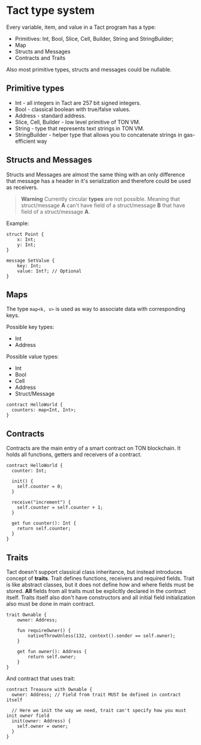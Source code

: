 # Tact type system

Every variable, item, and value in a Tact program has a type:

* Primitives: Int, Bool, Slice, Cell, Builder, String and StringBuilder;
* Map
* Structs and Messages
* Contracts and Traits

Also most primitive types, structs and messages could be nullable.

## Primitive types

* Int - all integers in Tact are 257 bit signed integers.
* Bool - classical boolean with true/false values.
* Address - standard address.
* Slice, Cell, Builder - low level primitive of TON VM.
* String - type that represents text strings in TON VM.
* StringBuilder - helper type that allows you to concatenate strings in gas-efficient way

## Structs and Messages

Structs and Messages are almost the same thing with an only difference that message has a header in it's serialization and therefore could be used as receivers.

> **Warning**
> Currently circular **types** are not possible. Meaning that struct/message **A** can't have field of a struct/message **B** that have field of a struct/message **A**.

Example:
```tact
struct Point {
    x: Int;
    y: Int;
}

message SetValue {
    key: Int;
    value: Int?; // Optional
}
```

## Maps

The type `map<k, v>` is used as way to associate data with corresponding keys.

Possible key types:
* Int
* Address

Possible value types:
* Int
* Bool
* Cell
* Address
* Struct/Message

```tact
contract HelloWorld {
  counters: map<Int, Int>;
}
```

## Contracts

Contracts are the main entry of a smart contract on TON blockchain. It holds all functions, getters and receivers of a contract.

```tact
contract HelloWorld {
  counter: Int;

  init() {
    self.counter = 0;
  }

  receive("increment") {
    self.counter = self.counter + 1;
  }

  get fun counter(): Int {
    return self.counter;
  }
}
```

## Traits

Tact doesn't support classical class inheritance, but instead introduces concept of **traits**. Trait defines functions, receivers and required fields. Trait is like abstract classes, but it does not define how and where fields must be stored. **All** fields from all traits must be explicitly declared in the contract itself. Traits itself also don't have constructors and all initial field initialization also must be done in main contract.

```tact
trait Ownable {
    owner: Address;

    fun requireOwner() {
        nativeThrowUnless(132, context().sender == self.owner);
    }

    get fun owner(): Address {
        return self.owner;
    }
}
```

And contract that uses trait:

```tact
contract Treasure with Ownable {
  owner: Address; // Field from trait MUST be defined in contract itself

  // Here we init the way we need, trait can't specify how you must init owner field
  init(owner: Address) {
    self.owner = owner;
  }
}
```
